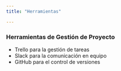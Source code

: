 ```yaml
---
title: "Herramientas"

---
```


### Herramientas de Gestión de Proyecto
- Trello para la gestión de tareas
- Slack para la comunicación en equipo
- GitHub para el control de versiones